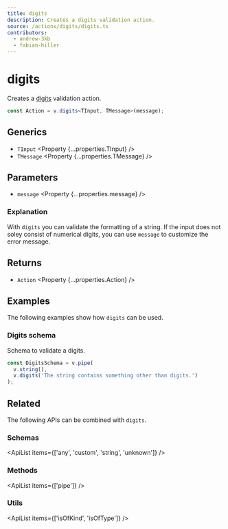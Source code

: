 ```yaml
---
title: digits
description: Creates a digits validation action.
source: /actions/digits/digits.ts
contributors:
  - andrew-3kb
  - fabian-hiller
---
```



# digits

Creates a [digits](https://en.wikipedia.org/wiki/Numerical_digit) validation action.

```ts
const Action = v.digits<TInput, TMessage>(message);
```

## Generics

- `TInput` <Property {...properties.TInput} />
- `TMessage` <Property {...properties.TMessage} />

## Parameters

- `message` <Property {...properties.message} />

### Explanation

With `digits` you can validate the formatting of a string. If the input does not soley consist of numerical digits, you can use `message` to customize the error message.

## Returns

- `Action` <Property {...properties.Action} />

## Examples

The following examples show how `digits` can be used.

### Digits schema

Schema to validate a digits.

```ts
const DigitsSchema = v.pipe(
  v.string(),
  v.digits('The string contains something other than digits.')
);
```

## Related

The following APIs can be combined with `digits`.

### Schemas

<ApiList items={['any', 'custom', 'string', 'unknown']} />

### Methods

<ApiList items={['pipe']} />

### Utils

<ApiList items={['isOfKind', 'isOfType']} />
